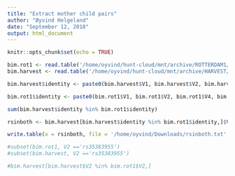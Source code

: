 ```yaml
---
title: "Extract mother child pairs"
author: "Øyvind Helgeland"
date: "September 12, 2018"
output: html_document
---
```


```r
knitr::opts_chunk$set(echo = TRUE)
```

```r
bim.rot1 <- read.table('/home/oyvind/hunt-cloud/mnt/archive/ROTTERDAM1/delivery-fhi/data/genotyped/genotyped.bim', header = F, stringsAsFactors = F)
bim.harvest <- read.table('/home/oyvind/hunt-cloud/mnt/archive/HARVEST/genotypes-base/genotyped/merged/moba-qc-merge.bim', header = F, stringsAsFactors = F)

bim.harvest$identity <- paste0(bim.harvest$V1, bim.harvest$V2, bim.harvest$V4, bim.harvest$V5, bim.harvest$V6)

bim.rot1$identity <- paste0(bim.rot1$V1, bim.rot1$V2, bim.rot1$V4, bim.rot1$V5, bim.rot1$V6)

sum(bim.harvest$identity %in% bim.rot1$identity)

rsinboth <- bim.harvest[bim.harvest$identity %in% bim.rot1$identity,]$V2

write.table(x = rsinboth, file = '/home/oyvind/Downloads/rsinboth.txt', quote = F, row.names = F, col.names = F)

#subset(bim.rot1, V2 =='rs35383955')
#subset(bim.harvest, V2 =='rs35383955')

#bim.harvest[bim.harvest$V2 %in% bim.rot1$V2,]
```

